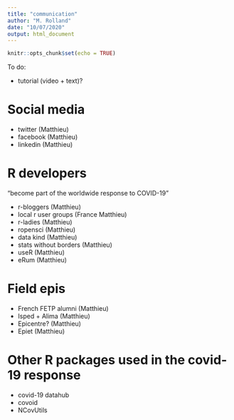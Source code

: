 ```yaml
---
title: "communication"
author: "M. Rolland"
date: "10/07/2020"
output: html_document
---
```


```r
knitr::opts_chunk$set(echo = TRUE)
```

To do:

* tutorial (video + text)?

# Social media

* twitter (Matthieu)
* facebook (Matthieu)
* linkedin (Matthieu)

# R developers

"become part of the worldwide response to COVID-19"

* r-bloggers (Matthieu)
* local r user groups (France Matthieu)
* r-ladies (Matthieu)
* ropensci (Matthieu)
* data kind (Matthieu)
* stats without borders (Matthieu)
* useR (Matthieu)
* eRum (Matthieu)

# Field epis

* French FETP alumni (Matthieu)
* Isped + Alima (Matthieu)
* Epicentre? (Matthieu)
* Epiet (Matthieu)

# Other R packages used in the covid-19 response

* covid-19 datahub
* covoid
* NCovUtils

